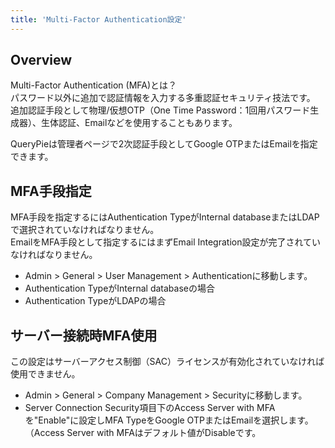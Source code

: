 ```yaml
---
title: 'Multi-Factor Authentication設定'
---
```



## Overview

<Callout type="info">
Multi-Factor Authentication (MFA)とは？<br/>パスワード以外に追加で認証情報を入力する多重認証セキュリティ技法です。<br/>追加認証手段として物理/仮想OTP（One Time Password：1回用パスワード生成器）、生体認証、Emailなどを使用することもあります。
</Callout>

QueryPieは管理者ページで2次認証手段としてGoogle OTPまたはEmailを指定できます。

## MFA手段指定

<Callout type="important">
MFA手段を指定するにはAuthentication TypeがInternal databaseまたはLDAPで選択されていなければなりません。<br/>EmailをMFA手段として指定するにはまずEmail Integration設定が完了されていなければなりません。
</Callout>

* Admin &gt; General &gt; User Management &gt; Authenticationに移動します。
* Authentication TypeがInternal databaseの場合<br/>
* Authentication TypeがLDAPの場合<br/>

## サーバー接続時MFA使用

<Callout type="info">
この設定はサーバーアクセス制御（SAC）ライセンスが有効化されていなければ使用できません。
</Callout>

* Admin &gt; General &gt; Company Management &gt; Securityに移動します。
* Server Connection Security項目下のAccess Server with MFAを"Enable"に設定しMFA TypeをGoogle OTPまたはEmailを選択します。（Access Server with MFAはデフォルト値がDisableです。<br/>


